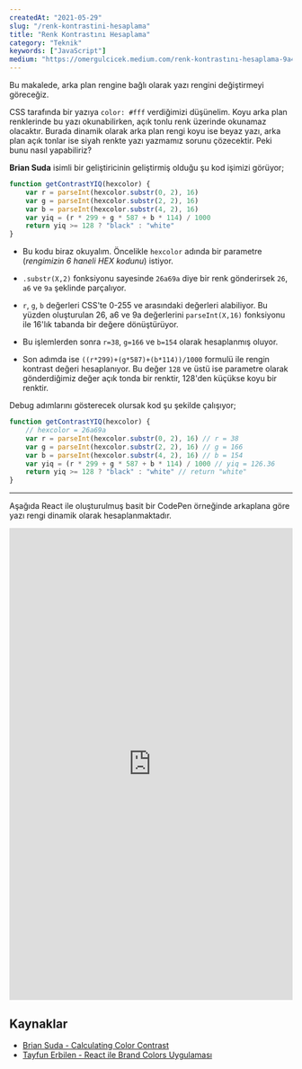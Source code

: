 ```yaml
---
createdAt: "2021-05-29"
slug: "/renk-kontrastini-hesaplama"
title: "Renk Kontrastını Hesaplama"
category: "Teknik"
keywords: ["JavaScript"]
medium: "https://omergulcicek.medium.com/renk-kontrastını-hesaplama-9a42a1bc7dee"
---
```


Bu makalede, arka plan rengine bağlı olarak yazı rengini değiştirmeyi göreceğiz.

CSS tarafında bir yazıya `color: #fff` verdiğimizi düşünelim. Koyu arka plan renklerinde bu yazı okunabilirken, açık tonlu renk üzerinde okunamaz olacaktır. Burada dinamik olarak arka plan rengi koyu ise beyaz yazı, arka plan açık tonlar ise siyah renkte yazı yazmamız sorunu çözecektir. Peki bunu nasıl yapabiliriz?

**Brian Suda** isimli bir geliştiricinin geliştirmiş olduğu şu kod işimizi görüyor;

```js
function getContrastYIQ(hexcolor) {
	var r = parseInt(hexcolor.substr(0, 2), 16)
	var g = parseInt(hexcolor.substr(2, 2), 16)
	var b = parseInt(hexcolor.substr(4, 2), 16)
	var yiq = (r * 299 + g * 587 + b * 114) / 1000
	return yiq >= 128 ? "black" : "white"
}
```

- Bu kodu biraz okuyalım. Öncelikle `hexcolor` adında bir parametre (_rengimizin 6 haneli HEX kodunu_) istiyor.

- `.substr(X,2)` fonksiyonu sayesinde `26a69a` diye bir renk gönderirsek `26`, `a6` ve `9a` şeklinde parçalıyor.

- `r`, `g`, `b` değerleri CSS'te 0-255 ve arasındaki değerleri alabiliyor. Bu yüzden oluşturulan 26, a6 ve 9a değerlerini `parseInt(X,16)` fonksiyonu ile 16'lık tabanda bir değere dönüştürüyor.

- Bu işlemlerden sonra `r=38`, `g=166` ve `b=154` olarak hesaplanmış oluyor.

- Son adımda ise `((r*299)+(g*587)+(b*114))/1000` formulü ile rengin kontrast değeri hesaplanıyor. Bu değer `128` ve üstü ise parametre olarak gönderdiğimiz değer açık tonda bir renktir, 128'den küçükse koyu bir renktir.

Debug adımlarını gösterecek olursak kod şu şekilde çalışıyor;

```js
function getContrastYIQ(hexcolor) {
	// hexcolor = 26a69a
	var r = parseInt(hexcolor.substr(0, 2), 16) // r = 38
	var g = parseInt(hexcolor.substr(2, 2), 16) // g = 166
	var b = parseInt(hexcolor.substr(4, 2), 16) // b = 154
	var yiq = (r * 299 + g * 587 + b * 114) / 1000 // yiq = 126.36
	return yiq >= 128 ? "black" : "white" // return "white"
}
```

---

Aşağıda React ile oluşturulmuş basit bir CodePen örneğinde arkaplana göre yazı rengi dinamik olarak hesaplanmaktadır.

<iframe height="840" style="width: 100%;" scrolling="no" title="Renk Konstratı" src="https://codepen.io/omergulcicek/embed/MWpEdaQ?height=265&theme-id=light&default-tab=js,result" frameBorder="no" loading="lazy" allowFullScreen="true">
  See the Pen <a href='https://codepen.io/omergulcicek/pen/MWpEdaQ'>Renk Konstratı</a> by Ömer Gülçiçek
  (<a href='https://codepen.io/omergulcicek'>@omergulcicek</a>) on <a href='https://codepen.io'>CodePen</a>.
</iframe>

## Kaynaklar

- <a href="https://24ways.org/2010/calculating-color-contrast/" target="_blank" rel="noreferrer noopener">Brian Suda - Calculating Color Contrast</a>
- <a href="https://www.youtube.com/watch?v=tJNltOn-2Yg" target="_blank" rel="noreferrer noopener">Tayfun Erbilen - React ile Brand Colors Uygulaması</a>
